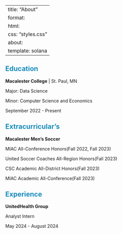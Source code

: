 <div>

---
title: "About"
format: 
  html:
    css: "styles.css"
about: 
  template: solana
---

</div>

## **Education** {style="color: #158CBA"}

::: {#Education .Education}
**Macalester College** \| St. Paul, MN

Major: Data Science

Minor: Computer Science and Economics

September 2022 - Present
:::

## Extracurricular's {style="color: #158CBA"}

::: {#Extracurriculars .Extracurriculars}
**Macalester Men's Soccer**

MIAC All-Conference Honors(Fall 2022, Fall 2023)

United Soccer Coaches All-Region Honors(Fall 2023)

CSC Academic All-District Honors(Fall 2023)

MIAC Academic All-Conference(Fall 2023)
:::

## Experience {style="color: #158CBA"}

::: {#Experience .Experience}
**UnitedHealth Group**

Analyst Intern

May 2024 - August 2024
:::
